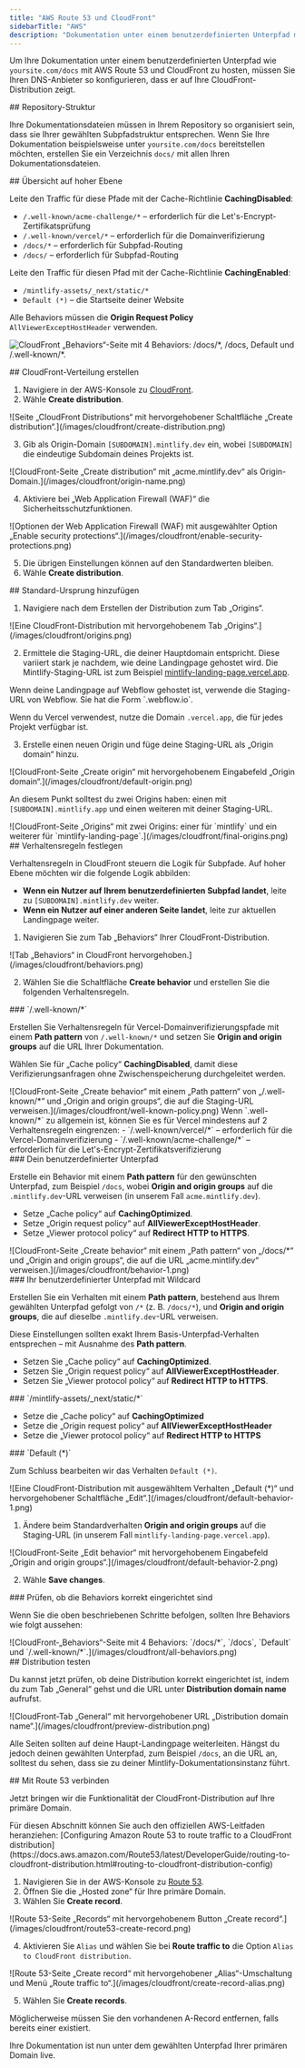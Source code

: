```yaml
---
title: "AWS Route 53 und CloudFront"
sidebarTitle: "AWS"
description: "Dokumentation unter einem benutzerdefinierten Unterpfad mit AWS-Diensten hosten"
---
```



Um Ihre Dokumentation unter einem benutzerdefinierten Unterpfad wie `yoursite.com/docs` mit AWS Route 53 und CloudFront zu hosten, müssen Sie Ihren DNS-Anbieter so konfigurieren, dass er auf Ihre CloudFront-Distribution zeigt.

<div id="repository-structure">
  ## Repository-Struktur
</div>

Ihre Dokumentationsdateien müssen in Ihrem Repository so organisiert sein, dass sie Ihrer gewählten Subpfadstruktur entsprechen. Wenn Sie Ihre Dokumentation beispielsweise unter `yoursite.com/docs` bereitstellen möchten, erstellen Sie ein Verzeichnis `docs/` mit allen Ihren Dokumentationsdateien.

<div id="high-level-overview">
  ## Übersicht auf hoher Ebene
</div>

Leite den Traffic für diese Pfade mit der Cache-Richtlinie **CachingDisabled**:

- `/.well-known/acme-challenge/*` – erforderlich für die Let's-Encrypt-Zertifikatsprüfung
- `/.well-known/vercel/*` – erforderlich für die Domainverifizierung
- `/docs/*` – erforderlich für Subpfad-Routing
- `/docs/` – erforderlich für Subpfad-Routing

Leite den Traffic für diesen Pfad mit der Cache-Richtlinie **CachingEnabled**:

- `/mintlify-assets/_next/static/*`
- `Default (*)` – die Startseite deiner Website

Alle Behaviors müssen die **Origin Request Policy** `AllViewerExceptHostHeader` verwenden.

![CloudFront „Behaviors“-Seite mit 4 Behaviors: `/docs/*`, `/docs`, `Default` und `/.well-known/*`.](/images/cloudfront/all-behaviors.png)

<div id="create-cloudfront-distribution">
  ## CloudFront-Verteilung erstellen
</div>

1. Navigiere in der AWS-Konsole zu [CloudFront](https://aws.amazon.com/cloudfront).
2. Wähle **Create distribution**.

<Frame>
    ![Seite „CloudFront Distributions“ mit hervorgehobener Schaltfläche „Create distribution“.](/images/cloudfront/create-distribution.png)
  </Frame>

3. Gib als Origin-Domain `[SUBDOMAIN].mintlify.dev` ein, wobei `[SUBDOMAIN]` die eindeutige Subdomain deines Projekts ist.

<Frame>
    ![CloudFront-Seite „Create distribution“ mit „acme.mintlify.dev“ als Origin-Domain.](/images/cloudfront/origin-name.png)
  </Frame>

4. Aktiviere bei „Web Application Firewall (WAF)“ die Sicherheitsschutzfunktionen.

<Frame>
    ![Optionen der Web Application Firewall (WAF) mit ausgewählter Option „Enable security protections“.](/images/cloudfront/enable-security-protections.png)
  </Frame>

5. Die übrigen Einstellungen können auf den Standardwerten bleiben.
6. Wähle **Create distribution**.

<div id="add-default-origin">
  ## Standard-Ursprung hinzufügen
</div>

1. Navigiere nach dem Erstellen der Distribution zum Tab „Origins“.

<Frame>
    ![Eine CloudFront-Distribution mit hervorgehobenem Tab „Origins“.](/images/cloudfront/origins.png)
  </Frame>

2. Ermittele die Staging-URL, die deiner Hauptdomain entspricht. Diese variiert stark je nachdem, wie deine Landingpage gehostet wird. Die Mintlify-Staging-URL ist zum Beispiel [mintlify-landing-page.vercel.app](https://mintlify-landing-page.vercel.app).

<Info>
  Wenn deine Landingpage auf Webflow gehostet ist, verwende die Staging-URL von Webflow. Sie hat die Form `.webflow.io`.

  Wenn du Vercel verwendest, nutze die Domain `.vercel.app`, die für jedes Projekt verfügbar ist.
</Info>

3. Erstelle einen neuen Origin und füge deine Staging-URL als „Origin domain“ hinzu.

<Frame>
    ![CloudFront-Seite „Create origin“ mit hervorgehobenem Eingabefeld „Origin domain“.](/images/cloudfront/default-origin.png)
  </Frame>

An diesem Punkt solltest du zwei Origins haben: einen mit `[SUBDOMAIN].mintlify.app` und einen weiteren mit deiner Staging-URL.

<Frame>
  ![CloudFront-Seite „Origins“ mit zwei Origins: einer für `mintlify` und ein weiterer für `mintlify-landing-page`.](/images/cloudfront/final-origins.png)
</Frame>

<div id="set-behaviors">
  ## Verhaltensregeln festlegen
</div>

Verhaltensregeln in CloudFront steuern die Logik für Subpfade. Auf hoher Ebene möchten wir die folgende Logik abbilden:

- **Wenn ein Nutzer auf Ihrem benutzerdefinierten Subpfad landet**, leite zu `[SUBDOMAIN].mintlify.dev` weiter.
- **Wenn ein Nutzer auf einer anderen Seite landet**, leite zur aktuellen Landingpage weiter.

1. Navigieren Sie zum Tab „Behaviors“ Ihrer CloudFront-Distribution.

<Frame>
	![Tab „Behaviors“ in CloudFront hervorgehoben.](/images/cloudfront/behaviors.png)
</Frame>

2. Wählen Sie die Schaltfläche **Create behavior** und erstellen Sie die folgenden Verhaltensregeln.

<div id="well-known">
  ### `/.well-known/*`
</div>

Erstellen Sie Verhaltensregeln für Vercel-Domainverifizierungspfade mit einem **Path pattern** von `/.well-known/*` und setzen Sie **Origin and origin groups** auf die URL Ihrer Dokumentation.

Wählen Sie für „Cache policy“ **CachingDisabled**, damit diese Verifizierungsanfragen ohne Zwischenspeicherung durchgeleitet werden.

<Frame>
  ![CloudFront-Seite „Create behavior“ mit einem „Path pattern“ von „/.well-known/*“ und „Origin and origin groups“, die auf die Staging-URL verweisen.](/images/cloudfront/well-known-policy.png)
</Frame>

<Info>
Wenn `.well-known/*` zu allgemein ist, können Sie es für Vercel mindestens auf 2 Verhaltensregeln eingrenzen:
  - `/.well-known/vercel/*` – erforderlich für die Vercel-Domainverifizierung
  - `/.well-known/acme-challenge/*` – erforderlich für die Let's-Encrypt-Zertifikatsverifizierung
</Info>

<div id="your-custom-subpath">
  ### Dein benutzerdefinierter Unterpfad
</div>

Erstelle ein Behavior mit einem **Path pattern** für den gewünschten Unterpfad, zum Beispiel `/docs`, wobei **Origin and origin groups** auf die `.mintlify.dev`-URL verweisen (in unserem Fall `acme.mintlify.dev`).

- Setze „Cache policy“ auf **CachingOptimized**.
- Setze „Origin request policy“ auf **AllViewerExceptHostHeader**.
- Setze „Viewer protocol policy“ auf **Redirect HTTP to HTTPS**.

<Frame>
  ![CloudFront-Seite „Create behavior“ mit einem „Path pattern“ von „/docs/*“ und „Origin and origin groups“, die auf die URL „acme.mintlify.dev“ verweisen.](/images/cloudfront/behavior-1.png)
</Frame>

<div id="your-custom-subpath-with-wildcard">
  ### Ihr benutzerdefinierter Unterpfad mit Wildcard
</div>

Erstellen Sie ein Verhalten mit einem **Path pattern**, bestehend aus Ihrem gewählten Unterpfad gefolgt von `/*` (z. B. `/docs/*`), und **Origin and origin groups**, die auf dieselbe `.mintlify.dev`-URL verweisen.

Diese Einstellungen sollten exakt Ihrem Basis-Unterpfad-Verhalten entsprechen – mit Ausnahme des **Path pattern**.

- Setzen Sie „Cache policy“ auf **CachingOptimized**.
- Setzen Sie „Origin request policy“ auf **AllViewerExceptHostHeader**.
- Setzen Sie „Viewer protocol policy“ auf **Redirect HTTP to HTTPS**.

<div id="mintlify-assets_nextstatic">
  ### `/mintlify-assets/_next/static/*`
</div>

- Setze die „Cache policy“ auf **CachingOptimized**
 - Setze die „Origin request policy“ auf **AllViewerExceptHostHeader**
 - Setze die „Viewer protocol policy“ auf **Redirect HTTP to HTTPS**

<div id="default">
  ### `Default (*)`
</div>

Zum Schluss bearbeiten wir das Verhalten `Default (*)`.

<Frame>
  ![Eine CloudFront-Distribution mit ausgewähltem Verhalten „Default (*)“ und hervorgehobener Schaltfläche „Edit“.](/images/cloudfront/default-behavior-1.png)
</Frame>

1. Ändere beim Standardverhalten **Origin and origin groups** auf die Staging-URL (in unserem Fall `mintlify-landing-page.vercel.app`).

<Frame>
  ![CloudFront-Seite „Edit behavior“ mit hervorgehobenem Eingabefeld „Origin and origin groups“.](/images/cloudfront/default-behavior-2.png)
</Frame>

2. Wähle **Save changes**.

<div id="check-behaviors-are-set-up-correctly">
  ### Prüfen, ob die Behaviors korrekt eingerichtet sind
</div>

Wenn Sie die oben beschriebenen Schritte befolgen, sollten Ihre Behaviors wie folgt aussehen:

<Frame>
  ![CloudFront‑„Behaviors“-Seite mit 4 Behaviors: `/docs/*`, `/docs`, `Default` und `/.well-known/*`.](/images/cloudfront/all-behaviors.png)
</Frame>

<div id="preview-distribution">
  ## Distribution testen
</div>

Du kannst jetzt prüfen, ob deine Distribution korrekt eingerichtet ist, indem du zum Tab „General“ gehst und die URL unter **Distribution domain name** aufrufst.

<Frame>
  ![CloudFront-Tab „General“ mit hervorgehobener URL „Distribution domain name“.](/images/cloudfront/preview-distribution.png)
</Frame>

Alle Seiten sollten auf deine Haupt-Landingpage weiterleiten. Hängst du jedoch deinen gewählten Unterpfad, zum Beispiel `/docs`, an die URL an, solltest du sehen, dass sie zu deiner Mintlify-Dokumentationsinstanz führt.

<div id="connect-with-route53">
  ## Mit Route 53 verbinden
</div>

Jetzt bringen wir die Funktionalität der CloudFront-Distribution auf Ihre primäre Domain.

<Note>
  Für diesen Abschnitt können Sie auch den offiziellen AWS-Leitfaden heranziehen: [Configuring
  Amazon Route 53 to route traffic to a CloudFront
  distribution](https://docs.aws.amazon.com/Route53/latest/DeveloperGuide/routing-to-cloudfront-distribution.html#routing-to-cloudfront-distribution-config)
</Note>

1. Navigieren Sie in der AWS-Konsole zu [Route 53](https://aws.amazon.com/route53).
2. Öffnen Sie die „Hosted zone“ für Ihre primäre Domain.
3. Wählen Sie **Create record**.

<Frame>
  ![Route 53-Seite „Records“ mit hervorgehobenem Button „Create record“.](/images/cloudfront/route53-create-record.png)
</Frame>

4. Aktivieren Sie `Alias` und wählen Sie bei **Route traffic to** die Option `Alias to CloudFront distribution`.

<Frame>
  ![Route 53-Seite „Create record“ mit hervorgehobener „Alias“-Umschaltung und Menü „Route traffic to“.](/images/cloudfront/create-record-alias.png)
</Frame>

5. Wählen Sie **Create records**.

<Note>
  Möglicherweise müssen Sie den vorhandenen A-Record entfernen, falls bereits einer existiert.
</Note>

Ihre Dokumentation ist nun unter dem gewählten Unterpfad Ihrer primären Domain live.

<Propagating />
